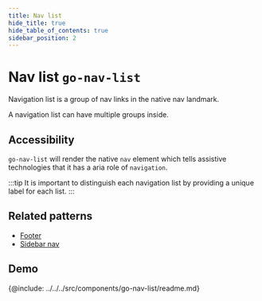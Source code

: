 ```yaml
---
title: Nav list
hide_title: true
hide_table_of_contents: true
sidebar_position: 2
---
```



# Nav list <span className="text-size-0">`go-nav-list`</span>

<!-- Description -->

<div className="text-size-1">Navigation list is a group of nav links in the native nav landmark.</div>

A navigation list can have multiple groups inside.

## Accessibility

`go-nav-list` will render the native `nav` element which tells assistive technologies that it has a aria role of `navigation`.

:::tip
It is important to distinguish each navigation list by providing a unique label for each list.
:::

## Related patterns

<!-- Patterns that uses this component -->

- [Footer](#)
- [Sidebar nav](#)

<!-- Demos, tips, variations, use cases -->

## Demo

<Demo code={demoSource} />

<!-- API -->

{@include: ../../../src/components/go-nav-list/readme.md}
